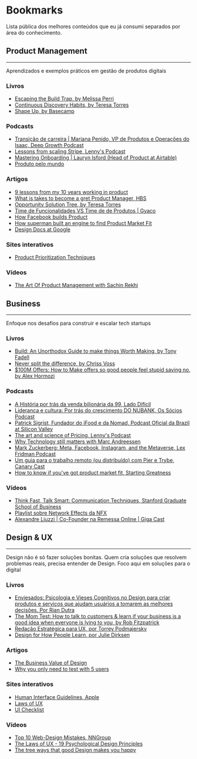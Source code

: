 <div className="post-layout">

# Bookmarks

Lista pública dos melhores conteúdos que eu já consumi separados por área do conhecimento. 

## Product Management

---

Aprendizados e exemplos práticos em gestão de produtos digitais

### Livros

- [ Escaping the Build Trap, by Melissa Perri](https://www.amazon.com.br/Escaping-Build-Trap-Melissa-Perri/dp/149197379X/ref=sr_1_2?__mk_pt_BR=%C3%85M%C3%85%C5%BD%C3%95%C3%91&crid=3D8PBY1LAMIRR&keywords=build&qid=1699123609&sprefix=,aps,653&sr=8-2&ufe=app_do:amzn1.fos.6121c6c4-c969-43ae-92f7-cc248fc6181d)
- [ Continuous Discovery Habits, by Teresa Torres](https://www.amazon.com.br/Continuous-Discovery-Habits-Discover-Products/dp/1736633309/ref=sr_1_1?crid=ZEO2FGAXK5CK&keywords=continuous+discovery+habits&qid=1699123732&sprefix=continu,aps,317&sr=8-1&ufe=app_do:amzn1.fos.6121c6c4-c969-43ae-92f7-cc248fc6181d)
- [ Shape Up, by Basecamp](https://basecamp.com/shapeup)

### Podcasts

- [ Transição de carreira | Mariana Penido, VP de Produtos e Operações do Isaac, Deep Growth Podcast](https://open.spotify.com/episode/3oMv69mGuVllJ8pHcxNBo9?si=dba9d05b26f34114)
- [ Lessons from scaling Stripe, Lenny's Podcast](https://open.spotify.com/episode/2FzW8RcTu6XK3NExlHJrVF?si=9c63a69131234e68)
- [ Mastering Onboarding | Lauryn Isford (Head of Product at Airtable)](https://open.spotify.com/episode/0a9piZBbOdJDzZ8OxTeSeP?si=3ddfa9f09243410f)
- [Produto pelo mundo](https://open.spotify.com/show/5PD1bRaJz3irxq712zF566?si=e122691c2f334207)

### Artigos

- [9 lessons from my 10 years working in product](https://www.reddit.com/r/ProductManagement/comments/p14pzi/9_lessons_from_my_10_years_working_in_product/)
- [What is takes to become a gret Product Manager, HBS](https://hbr.org/2017/12/what-it-takes-to-become-a-great-product-manager#:~:text=Executive%20Summary,the%20right%20company%20for%20them)
- [Opportunity Solution Tree, by Teresa Torres](https://www.producttalk.org/2016/08/opportunity-solution-tree/)
- [ Time de Funcionalidades VS Time de de Produtos | Gyaco](https://www.gyaco.com/2022/11/time-de-funcionalidades-vs-time-de-produtos/)
- [ How Facebook builds Product](https://productlife.to/p/-execution-at-facebook)
- [ How superman built an engine to find Product Market Fit](https://review.firstround.com/how-superhuman-built-an-engine-to-find-product-market-fit)
- [ Design Docs at Google](https://www.industrialempathy.com/posts/design-docs-at-google/)

### Sites interativos

- [Product Prioritization Techniques](https://www.career.pm/briefings/product-prioritization-techniques)

### Vídeos 

- [ The Art Of Product Management with Sachin Rekhi](https://youtu.be/huTSPanUlQM?si=tMarfSY6yIYtBGr_)

## Business

---

Enfoque nos desafios para construir e escalar tech startups

### Livros

- [ Build: An Unorthodox Guide to make things Worth Making, by Tony Fadell](https://www.amazon.com.br/Build-Unorthodox-Guide-Making-Things/dp/0063046067/ref=sr_1_1?__mk_pt_BR=%C3%85M%C3%85%C5%BD%C3%95%C3%91&crid=3D8PBY1LAMIRR&keywords=build&qid=1699123546&sprefix=,aps,653&sr=8-1&ufe=app_do:amzn1.fos.6121c6c4-c969-43ae-92f7-cc248fc6181d)
- [ Never split the difference, by Chriss Voss](https://www.amazon.com.br/Never-Split-Difference-Negotiating-Depended/dp/0062407805/ref=sr_1_1?__mk_pt_BR=%C3%85M%C3%85%C5%BD%C3%95%C3%91&crid=2NFL3Q6L9P6C0&keywords=never+split+the+difference&qid=1699123691&sprefix=never+split+the+differen,aps,248&sr=8-1&ufe=app_do:amzn1.fos.6d798eae-cadf-45de-946a-f477d47705b9)
- [ $100M Offers: How to Make offers so good people feel stupid saying no, by Alex Hormozi](https://www.amazon.com.br/100M-Offers-People-Stupid-English-ebook/dp/B099QVG1H8/ref=wsixn_inc_v1_sccl_2_1/143-0142658-6110372?pd_rd_w=EFbFv&content-id=amzn1.sym.f7828fed-f5ce-4df9-8b16-ed72ed8aa553&pf_rd_p=f7828fed-f5ce-4df9-8b16-ed72ed8aa553&pf_rd_r=XR2E46H9GGRF0C6372S5&pd_rd_wg=mdIdn&pd_rd_r=b03830b2-95ce-479b-a303-c0c9dd1d639f&pd_rd_i=B099QVG1H8&psc=1)

### Podcasts

- [ A História por trás da venda bilionária da 99, Lado Difícil](https://open.spotify.com/episode/3wnaCRQ1Spj1VZ2rzcPNPY?si=d419b9e100554489)
- [ Liderança e cultura: Por trás do crescimento DO NUBANK, Os Sócios Podcast](https://open.spotify.com/episode/78wjjSRrBwFzCUg54Rndeg?si=43f7857b6b264934)
- [ Patrick Sigrist, Fundador do iFood e da Nomad, Podcast Oficial da Brazil at Silicon Valley](https://open.spotify.com/episode/463y6rZR68lQWCOGHUWeXX?si=0dfd771fe93745d8)
- [ The art and science of Pricing, Lenny's Podcast](https://open.spotify.com/episode/11pgcT9I6DqUILuL0Jy1I4?si=2557d16ae6424b37)
- [ Why Technology still matters with Marc Andreessen](https://open.spotify.com/episode/2BYIl3NSFcxRTVCkSFgXdZ?si=44ea94cf9bef41ab)
- [ Mark Zuckerberg: Meta, Facebook, Instagram, and the Metaverse, Lex Fridman Podcast](https://open.spotify.com/episode/2CBS44Q2aTOvMR2gxIAdmp?si=ae9c4b1d21cd4e9a)
- [ Um guia para o trabalho remoto (ou distribuído) com Pier e Trybe, Canary Cast](https://open.spotify.com/episode/3XbCOhiWf5OXiGnwWLKudh?si=b6674919ee704033)
- [ How to know if you've got product market fit, Starting Greatness](https://open.spotify.com/episode/7GxixoVqtprGcyo52gFXpI?si=14ca9b8574ab4735)

### Vídeos

- [ Think Fast, Talk Smart: Communication Techniques, Stanford Graduate School of Business](https://youtu.be/HAnw168huqA?si=kUt0TZd1qs2tL3fX)
- [ Playlist sobre Network Effects da NFX](https://youtu.be/CeUreogZq18?si=XJzxMCozHMnF9FTu)
- [ Alexandre Liuzzi | Co-Founder na Remessa Online | Giga Cast](https://www.youtube.com/watch?v=zY1qUEUrhyA)


## Design & UX

---

Design não é só fazer soluções bonitas. Quem cria soluções que resolvem problemas reais, precisa entender de Design. Foco aqui em soluções para o digital

### Livros

- [ Enviesados: Psicologia e Vieses Cognitivos no Design para criar produtos e serviços que ajudam usuários a tomarem as melhores decisões. Por Rian Dutra](https://www.amazon.com.br/ENVIESADOS-Psicologia-Cognitivos-produtos-servi%C3%A7os-ebook/dp/B0BMJPS4K3/ref=sr_1_1?crid=2W3U48855Q45B&keywords=enviesados+rian+dutra&qid=1699124264&s=digital-text&sprefix=enviesados,digital-text,257&sr=1-1)
- [ The Mom Test: How to talk to customers & learn if your business is a good idea when everyone is lying to you, by Rob Fitzpatrick](https://www.amazon.com.br/Mom-Test-customers-business-everyone-ebook/dp/B01H4G2J1U/ref=sr_1_2?__mk_pt_BR=%C3%85M%C3%85%C5%BD%C3%95%C3%91&crid=1NUH88HTRQ9PO&keywords=the+mom+test&qid=1699124609&s=digital-text&sprefix=the+mom+test,digital-text,196&sr=1-2)
- [ Redação Estratégica para UX, por Torrey  Podmajersky](https://www.amazon.com.br/Reda%C3%A7%C3%A3o-Estrat%C3%A9gica-para-engajamento-convers%C3%A3o-ebook/dp/B07ZJNXMGC/ref=sr_1_1?__mk_pt_BR=%C3%85M%C3%85%C5%BD%C3%95%C3%91&crid=Y6ZQ576SNVY5&keywords=reda%C3%A7%C3%A3o+estrat%C3%A9gica+para+UX&qid=1699124754&s=digital-text&sprefix=reda%C3%A7%C3%A3o+estrat%C3%A9gica+para+u,digital-text,210&sr=1-1)
- [ Design for How People Learn, por Julie Dirksen](https://www.amazon.com.br/Design-People-Voices-Matter-English-ebook/dp/B018OJP5QW/ref=sr_1_1?__mk_pt_BR=%C3%85M%C3%85%C5%BD%C3%95%C3%91&crid=4G46Y84J4ZBY&keywords=design+for+how+people+learn&qid=1699124859&s=digital-text&sprefix=design+for+how+people+lear,digital-text,228&sr=1-1)

### Artigos

- [ The Business Value of Design](https://www.mckinsey.com/capabilities/mckinsey-design/our-insights/the-business-value-of-design)
- [Why you only need to test with 5 users](https://www.notion.so/UI-Checklist-d47ae9676a004a9b9d942a7908ac9efd)

### Sites interativos

- [ Human Interface Guidelines, Apple](https://developer.apple.com/design/human-interface-guidelines)
- [Laws of UX](https://lawsofux.com/)
- [UI Checklist](https://www.notion.so/UI-Checklist-d47ae9676a004a9b9d942a7908ac9efd)

### Vídeos 

- [ Top 10 Web-Design Mistakes, NNGroup](https://youtu.be/VGxze7xMYJs?si=5XHYV1FVBN15dCtU)
- [ The Laws of UX - 19 Psychological Design Principles](https://youtu.be/fYs2Mdyasuc?si=Q-julEBrwXA-DGXR)
- [ The tree ways that good Design makes you happy](https://youtu.be/RlQEoJaLQRA?si=rImCxiK_Vp1ElCqf)

</div>